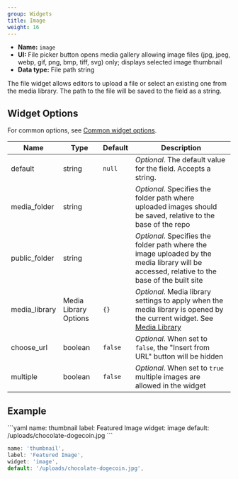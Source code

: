 ```yaml
---
group: Widgets
title: Image
weight: 16
---
```


- **Name:** `image`
- **UI:** File picker button opens media gallery allowing image files (jpg, jpeg, webp, gif, png, bmp, tiff, svg) only; displays selected image thumbnail
- **Data type:** File path string

The file widget allows editors to upload a file or select an existing one from the media library. The path to the file will be saved to the field as a string.

## Widget Options

For common options, see [Common widget options](/docs/widgets#common-widget-options).

| Name          | Type                  | Default | Description                                                                                                                                                        |
| ------------- | --------------------- | ------- | ------------------------------------------------------------------------------------------------------------------------------------------------------------------ |
| default       | string                | `null`  | _Optional_. The default value for the field. Accepts a string.                                                                                                     |
| media_folder  | string                |         | _Optional_. Specifies the folder path where uploaded images should be saved, relative to the base of the repo                                                      |
| public_folder | string                |         | _Optional_. Specifies the folder path where the image uploaded by the media library will be accessed, relative to the base of the built site                       |
| media_library | Media Library Options | `{}`    | _Optional_. Media library settings to apply when the media library is opened by the current widget. See [Media Library](/docs/configuration-options#media-library) |
| choose_url    | boolean               | `false` | _Optional_. When set to `false`, the "Insert from URL" button will be hidden                                                                                       |
| multiple      | boolean               | `false` | _Optional_. When set to `true` multiple images are allowed in the widget                                                                                           |

## Example

<CodeTabs>
```yaml
name: thumbnail
label: Featured Image
widget: image
default: /uploads/chocolate-dogecoin.jpg
```

```js
name: 'thumbnail',
label: 'Featured Image',
widget: 'image',
default: '/uploads/chocolate-dogecoin.jpg',
```

</CodeTabs>
